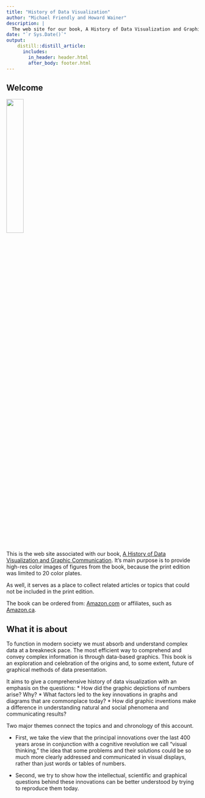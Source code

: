 ---
title: "History of Data Visualization"
author: "Michael Friendly and Howard Wainer"
description: |
  The web site for our book, A History of Data Visualization and Graphic Communication (2021)
date: "`r Sys.Date()`"
output:
    distill::distill_article:
      includes:
        in_header: header.html
        after_body: footer.html
---

## Welcome

![](images/FriendlyWainer-thumb.jpg){width=30%, height=30%}

<!-- <img src="images/FriendlyWainer-thumb.jpg" width=300> -->



This is the web site associated with our book,
[A History of Data Visualization and Graphic Communication](https://www.hup.harvard.edu/catalog.php?isbn=9780674975231).
It's main purpose is to provide high-res color images of figures from the book, because the print edition was limited
to 20 color plates.

As well, it serves as a place to collect related articles or topics that could not be included in the print edition.

The book can be ordered from:
[Amazon.com](https://www.amazon.com/History-Data-Visualization-Graphic-Communication/dp/0674975235/) or affiliates, such as [Amazon.ca](https://www.amazon.ca/History-Data-Visualization-Graphic-Communication/dp/0674975235).

## What it is about

To function in modern society we must absorb and understand complex data at a
breakneck pace. The most efficient way to comprehend and convey complex
information is through data-based graphics. This book is an exploration and
celebration of the origins and, to some extent, future of graphical methods of
data presentation.

It aims to give a comprehensive history of data visualization with an emphasis
on the questions: 
* How did the graphic depictions of numbers arise? Why? 
* What factors led to the key innovations in graphs and diagrams that are commonplace today? 
* How did graphic inventions make a difference in understanding natural and social phenomena and communicating results?

Two major themes connect the topics and and chronology of this account. 

* First, we take the view that the principal innovations over the last 400 years arose in
conjunction with a cognitive revolution we call "visual thinking," the idea that
some problems and their solutions could be so much more clearly addressed and
communicated in visual displays, rather than just words or tables of numbers.

* Second, we try to show how the intellectual, scientific and graphical questions
behind these innovations can be better understood by trying to reproduce them
today.




